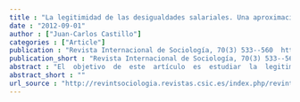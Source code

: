```yaml
---
title : "La legitimidad de las desigualdades salariales. Una aproximación multidimensional"
date : "2012-09-01"
author : ["Juan-Carlos Castillo"]
categories : ["Article"]
publication : "Revista Internacional de Sociología, 70(3) 533--560  https://doi.org/10.3989/ris.2010.11.22"
publication_short : "Revista Internacional de Sociología, 70(3) 533--560  https://doi.org/10.3989/ris.2010.11.22"
abstract : "El  objetivo  de  este  artículo  es  estudiar  la  legitimidad  de  la  desigualdad  salarial  en  contextos  con  distintos  niveles de desigualdad económica. La pregunta que guía la investigación es: ¿cómo influye un alto nivel de desigualdad económica en la legitimidad de las desigualdades salariales? Tal pregunta requiere, en primer lugar,  abordar  teóricamente  el  concepto  de  legitimidad  –característico  de  la  sociología  desde  weber  en  adelante–  así  como  también  su  medición  empírica,  para  lo  cual  se  propone  un  modelo  multidimensional  de  medición  de  la  legitimidad  basado  en  la  teoría  de  David  Beetham.  el  análisis  contempla  la  estimación  empírica  de  este  modelo  mediante  ecuaciones  estructurales  y  modelos  multinivel  utilizando  datos  del Programa internacional de encuestas sociales (iSSP).  |  Palabras Clave: Desigualdad económica; Justicia distributiva; Legitimidad; Percepción de desigualdad. | (english) The objective of this paper is to study the legitimacy of earnings inequality in contexts with different economic inequality levels. The question guiding the research is: How do high levels of income inequality in a society influence the legitimacy of earnings inequality? Such question requires on the one hand tackling the concept of legitimacy – characteristic of sociology from Weber onwards – as well as its empirical measurement, by proposing a multidimensional model for measuring legitimacy based on the theory of David Beetham. The empirical estimation of this model is performed by structural equation and multilevel analysis using data of the International Social Survey Program (ISSP). | Keywords: Distributive Justice; Economic Inequality; Inequality Perception; Legitimacy."
abstract_short : ""
url_source : "http://revintsociologia.revistas.csic.es/index.php/revintsociologia/article/view/476/497"
---
```

